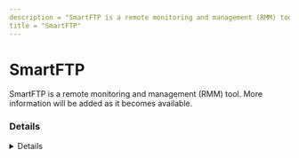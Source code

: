 ```yaml
---
description = "SmartFTP is a remote monitoring and management (RMM) tool. More information will be added as it becomes available."
title = "SmartFTP"
---
```




# SmartFTP

SmartFTP is a remote monitoring and management (RMM) tool. More information will be added as it becomes available.

### Details
<Details author={""}
         category={""}
         created={""}
         website={""}
         lastModified={""}
         privileges={""}
         free={ false }
         verification={ false }
/>

#### Installation Paths
<Card code={ ["C:\\Program Files (x86)\\SmartFTP Client\\en-US\\", "*\\SmartFTP Client\\*", "*\\SfShellTools.dll.mui"] }/>





### Forensic Artifacts










